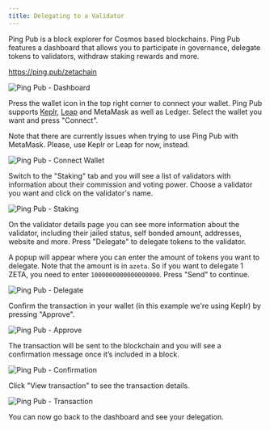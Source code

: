 ```yaml
---
title: Delegating to a Validator
---
```



Ping Pub is a block explorer for Cosmos based blockchains. Ping Pub features a
dashboard that allows you to participate in governance, delegate tokens to
validators, withdraw staking rewards and more.

https://ping.pub/zetachain

![Ping Pub - Dashboard](/img/docs/ping-dashboard.png)

Press the wallet icon in the top right corner to connect your wallet. Ping Pub
supports [Keplr](/users/keplr/setup), [Leap](/users/leap/setup) and MetaMask as
well as Ledger. Select the wallet you want and press "Connect".

<Alert variant="warning">
  Note that there are currently issues when trying to use Ping Pub with MetaMask. Please, use Keplr or Leap for now,
  instead.
</Alert>

![Ping Pub - Connect Wallet](/img/docs/ping-connect.png)

Switch to the "Staking" tab and you will see a list of validators with
information about their commission and voting power. Choose a validator you want
and click on the validator's name.

![Ping Pub - Staking](/img/docs/ping-staking.png)

On the validator details page you can see more information about the validator,
including their jailed status, self bonded amount, addresses, website and more.
Press "Delegate" to delegate tokens to the validator.

A popup will appear where you can enter the amount of tokens you want to
delegate. Note that the amount is in `azeta`. So if you want to delegate 1 ZETA,
you need to enter `1000000000000000000`. Press "Send" to continue.

![Ping Pub - Delegate](/img/docs/ping-delegate.png)

Confirm the transaction in your wallet (in this example we're using Keplr) by
pressing "Approve".

![Ping Pub - Approve](/img/docs/ping-keplr.png)

The transaction will be sent to the blockchain and you will see a confirmation
message once it’s included in a block.

![Ping Pub - Confirmation](/img/docs/ping-success.png)

Click "View transaction" to see the transaction details.

![Ping Pub - Transaction](/img/docs/ping-tx.png)

You can now go back to the dashboard and see your delegation.
